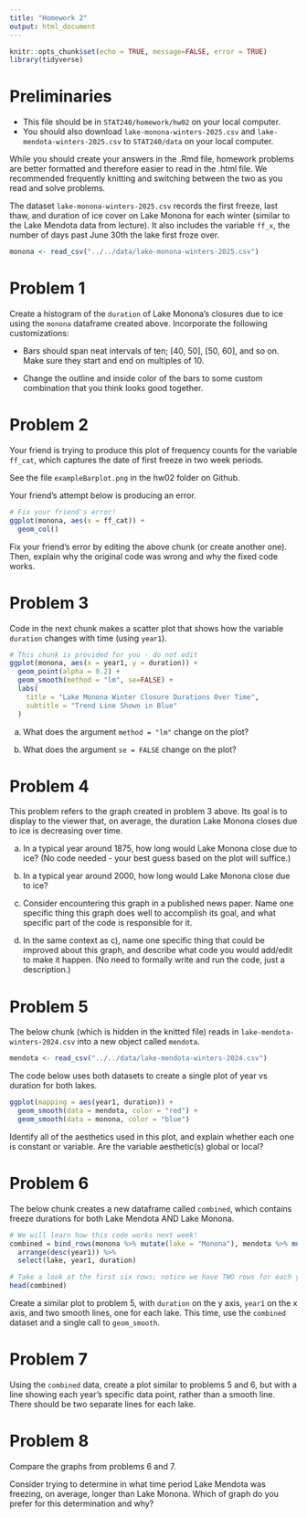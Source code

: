 ```yaml
---
title: "Homework 2"
output: html_document
---
```


```r
knitr::opts_chunk$set(echo = TRUE, message=FALSE, error = TRUE)
library(tidyverse)
```

# Preliminaries

- This file should be in `STAT240/homework/hw02` on your local computer.
- You should also download `lake-monona-winters-2025.csv` and `lake-mendota-winters-2025.csv` to `STAT240/data` on your local computer.

While you should create your answers in the .Rmd file, homework problems are better formatted and therefore easier to read in the .html file. We recommended frequently knitting and switching between the two as you read and solve problems.

The dataset `lake-monona-winters-2025.csv` records the first freeze, last thaw, and duration of ice cover on Lake Monona for each winter (similar to the Lake Mendota data from lecture).  It also includes the variable `ff_x`, the number of days past June 30th the lake first froze over.

```r
monona <- read_csv("../../data/lake-monona-winters-2025.csv")
```

# Problem 1

Create a histogram of the `duration` of Lake Monona's closures due to ice using the `monona` dataframe created above. Incorporate the following customizations:

- Bars should span neat intervals of ten; [40, 50], [50, 60], and so on. Make sure they start and end on multiples of 10.

- Change the outline and inside color of the bars to some custom combination that you think looks good together.


# Problem 2

Your friend is trying to produce this plot of frequency counts for the variable `ff_cat`, which captures the date of first freeze in two week periods.

See the file `exampleBarplot.png` in the hw02 folder on Github.

Your friend's attempt below is producing an error.

```r
# Fix your friend's error!
ggplot(monona, aes(x = ff_cat)) +
  geom_col()
```

Fix your friend's error by editing the above chunk (or create another one). Then, explain why the original code was wrong and why the fixed code works.


# Problem 3

Code in the next chunk makes a scatter plot that shows how the variable `duration` changes with time (using `year1`).

```r
# This chunk is provided for you - do not edit
ggplot(monona, aes(x = year1, y = duration)) +
  geom_point(alpha = 0.2) +
  geom_smooth(method = "lm", se=FALSE) +
  labs(
    title = "Lake Monona Winter Closure Durations Over Time",
    subtitle = "Trend Line Shown in Blue"
  )
```

(a) What does the argument `method = "lm"` change on the plot?

(b) What does the argument `se = FALSE` change on the plot?


# Problem 4

This problem refers to the graph created in problem 3 above. Its goal is to display to the viewer that, on average, the duration Lake Monona closes due to ice is decreasing over time.

(a) In a typical year around 1875, how long would Lake Monona close due to ice? (No code needed - your best guess based on the plot will suffice.) 

(b) In a typical year around 2000, how long would Lake Monona close due to ice?

(c) Consider encountering this graph in a published news paper. Name one specific thing this graph does well to accomplish its goal, and what specific part of the code is responsible for it.

(d) In the same context as c), name one specific thing that could be improved about this graph, and describe what code you would add/edit to make it happen. (No need to formally write and run the code, just a description.)


# Problem 5

The below chunk (which is hidden in the knitted file) reads in `lake-mendota-winters-2024.csv` into a new object called `mendota`.

```r
mendota <- read_csv("../../data/lake-mendota-winters-2024.csv")
```

The code below uses both datasets to create a single plot of year vs duration for both lakes.  

```r
ggplot(mapping = aes(year1, duration)) +
  geom_smooth(data = mendota, color = "red") +
  geom_smooth(data = monona, color = "blue")
```

Identify all of the aesthetics used in this plot, and explain whether each one is constant or variable.  Are the variable aesthetic(s) global or local?


# Problem 6

The below chunk creates a new dataframe called `combined`, which contains freeze durations for both Lake Mendota AND Lake Monona.

```r
# We will learn how this code works next week!
combined = bind_rows(monona %>% mutate(lake = "Monona"), mendota %>% mutate(lake = "Mendota")) %>% 
  arrange(desc(year1)) %>% 
  select(lake, year1, duration)

# Take a look at the first six rows; notice we have TWO rows for each year now, one for each lake!
head(combined)
```

Create a similar plot to problem 5, with `duration` on the y axis, `year1` on the x axis, and two smooth lines, one for each lake. This time, use the `combined` dataset and a single call to `geom_smooth`.


# Problem 7

Using the `combined` data, create a plot similar to problems 5 and 6, but with a line showing each year's specific data point, rather than a smooth line.  There should be two separate lines for each lake.


# Problem 8

Compare the graphs from problems 6 and 7.

Consider trying to determine in what time period Lake Mendota was freezing, on average, longer than Lake Monona. Which of graph do you prefer for this determination and why?


